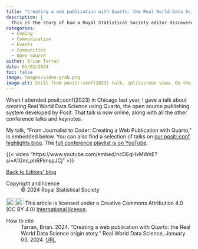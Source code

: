 ```yaml
---
title: "Creating a web publication with Quarto: the Real World Data Science origin story"
description: |
  This is the story of how a Royal Statistical Society editor discovered an open source publishing system called Quarto, learned how to code (a bit), and built an online publication for the data science community.
categories:
  - Coding
  - Communication
  - Events
  - Communities
  - Open source
author: Brian Tarran
date: 01/03/2024
toc: false
image: images/video-grab.png
image-alt: Still from posit::conf(2023) talk, splitscreen view. On the left screen is Real World Data Science editor Brian Tarran presenting; on the right screen is a screengrab of the Quarto webpage, with the words GitHub Pages circled in red. 
---
```


When I attended posit::conf(2023) in Chicago last year, I gave a talk about creating Real World Data Science using Quarto, the open source publishing system developed by Posit. That talk is now online, along with all the other conference talks and keynotes. 

My talk, "From Journalist to Coder: Creating a Web Publication with Quarto," is embedded below. You can also find a selection of talks on [our posit::conf highlights blog](https://realworlddatascience.net/viewpoints/editors-blog/posts/2023/09/19/positconf-blog.html). The [full conference playlist is on YouTube](https://www.youtube.com/playlist?list=PL9HYL-VRX0oRFZslRGHwHuwea7SvAATHp).

{{< video "https://www.youtube.com/embed/ncDEqHxMWnE?si=A1GmLphRPlmspJCj" >}}

::: {.article-btn}
[Back to Editors' blog](/viewpoints/editors-blog/index.qmd)
:::

::: {.further-info}
::: grid
::: {.g-col-12 .g-col-md-6}
Copyright and licence
: &copy; 2024 Royal Statistical Society

<a href="http://creativecommons.org/licenses/by/4.0/?ref=chooser-v1" target="_blank" rel="license noopener noreferrer" style="display:inline-block;"> <img style="height:22px!important;vertical-align:text-bottom;" src="https://mirrors.creativecommons.org/presskit/icons/cc.svg?ref=chooser-v1"><img style="height:22px!important;margin-left:3px;vertical-align:text-bottom;" src="https://mirrors.creativecommons.org/presskit/icons/by.svg?ref=chooser-v1"></a> This article is licensed under a Creative Commons Attribution 4.0 (CC BY 4.0) <a href="http://creativecommons.org/licenses/by/4.0/?ref=chooser-v1" target="_blank" rel="license noopener noreferrer" style="display:inline-block;"> International licence</a>.

:::
::: {.g-col-12 .g-col-md-6}
How to cite
: Tarran, Brian. 2024. "Creating a web publication with Quarto: the Real World Data Science origin story." Real World Data Science, January 03, 2024. [URL](https://realworlddatascience.net/viewpoints/editors-blog/posts/2024/01/03/posit-conf-video.html)
:::
:::
:::